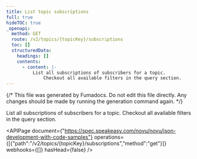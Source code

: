 ```yaml
---
title: List topic subscriptions
full: true
hideTOC: true
_openapi:
  method: GET
  route: /v2/topics/{topicKey}/subscriptions
  toc: []
  structuredData:
    headings: []
    contents:
      - content: |-
          List all subscriptions of subscribers for a topic.
              Checkout all available filters in the query section.
---
```


{/* This file was generated by Fumadocs. Do not edit this file directly. Any changes should be made by running the generation command again. */}

List all subscriptions of subscribers for a topic.
    Checkout all available filters in the query section.

<APIPage document={"https://spec.speakeasy.com/novu/novu/json-development-with-code-samples"} operations={[{"path":"/v2/topics/{topicKey}/subscriptions","method":"get"}]} webhooks={[]} hasHead={false} />
